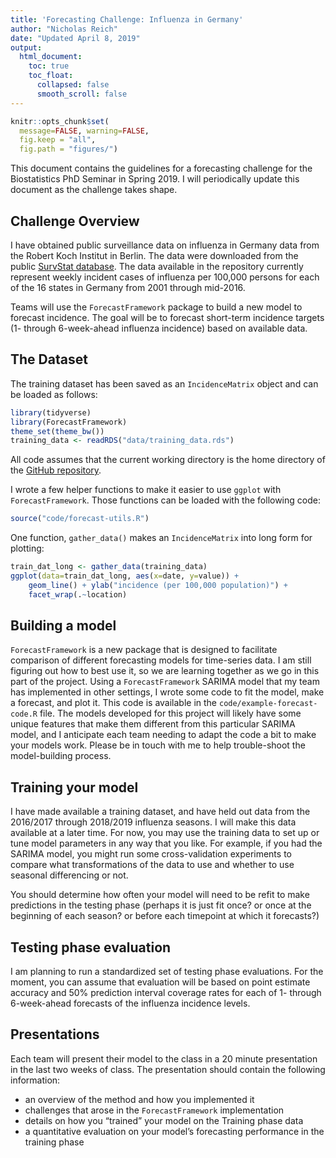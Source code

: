 ```yaml
---
title: 'Forecasting Challenge: Influenza in Germany'
author: "Nicholas Reich"
date: "Updated April 8, 2019"
output:
  html_document:
    toc: true
    toc_float:
      collapsed: false
      smooth_scroll: false
---
```



```r
knitr::opts_chunk$set(
  message=FALSE, warning=FALSE,
  fig.keep = "all",
  fig.path = "figures/")
```

This document contains the guidelines for a forecasting challenge for the Biostatistics PhD Seminar in Spring 2019. I will periodically update this document as the challenge takes shape.

## Challenge Overview
I have obtained public surveillance data on influenza in Germany data from the Robert Koch Institut in Berlin. The data were downloaded from the public [SurvStat database](https://survstat.rki.de/Content/Query/Main.aspx). The data available in the repository currently represent weekly incident cases of influenza per 100,000 persons for each of the 16 states in Germany from 2001 through mid-2016. 

Teams will use the `ForecastFramework` package to build a new model to forecast incidence. The goal will be to forecast short-term incidence targets (1- through 6-week-ahead influenza incidence) based on available data. 

## The Dataset

The training dataset has been saved as an `IncidenceMatrix` object and can be loaded as follows:
```r
library(tidyverse)
library(ForecastFramework)
theme_set(theme_bw())
training_data <- readRDS("data/training_data.rds")
```

All code assumes that the current working directory is the home directory of the [GitHub repository](https://github.com/reichlab/german-flu-forecasting).

I wrote a few helper functions to make it easier to use `ggplot` with `ForecastFramework`. Those functions can be loaded with the following code:
```r
source("code/forecast-utils.R")
```

One function, `gather_data()` makes an `IncidenceMatrix` into long form for plotting:
```r
train_dat_long <- gather_data(training_data)
ggplot(data=train_dat_long, aes(x=date, y=value)) +
    geom_line() + ylab("incidence (per 100,000 population)") +
    facet_wrap(.~location) 
```

## Building a model
`ForecastFramework` is a new package that is designed to facilitate comparison of different forecasting models for time-series data. I am still figuring out how to best use it, so we are learning together as we go in this part of the project. Using a `ForecastFramework` SARIMA model that my team has implemented in other settings, I wrote some code to fit the model, make a forecast, and plot it. This code is available in the `code/example-forecast-code.R` file. The models developed for this project will likely have some unique features that make them different from this particular SARIMA model, and I anticipate each team needing to adapt the code a bit to make your models work. Please be in touch with me to help trouble-shoot the model-building process.

## Training your model

I have made available a training dataset, and have held out data from the 2016/2017 through 2018/2019 influenza seasons. I will make this data available at a later time. For now, you may use the training data to set up or tune model parameters in any way that you like. For example, if you had the SARIMA model, you might run some cross-validation experiments to compare what transformations of the data to use and whether to use seasonal differencing or not. 

You should determine how often your model will need to be refit to make predictions in the testing phase (perhaps it is just fit once? or once at the beginning of each season? or before each timepoint at which it forecasts?)

## Testing phase evaluation

I am planning to run a standardized set of testing phase evaluations. For the moment, you can assume that evaluation will be based on point estimate accuracy and 50% prediction interval coverage rates for each of 1- through 6-week-ahead forecasts of the influenza incidence levels.

## Presentations

Each team will present their model to the class in a 20 minute presentation in the last two weeks of class. The presentation should contain the following information:

 - an overview of the method and how you implemented it
 - challenges that arose in the `ForecastFramework` implementation
 - details on how you "trained" your model on the Training phase data
 - a quantitative evaluation on your model's forecasting performance in the training phase


